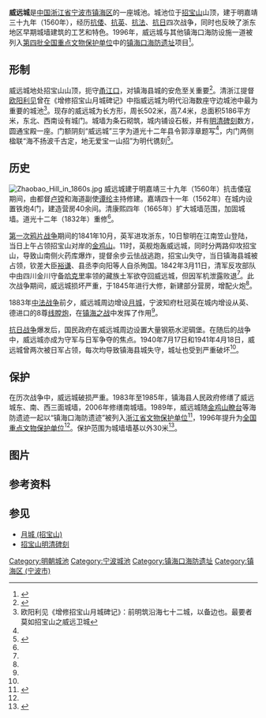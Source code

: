 {{coord|29|57|44.307|N|121|43|15.293|E|display=title}}
{{文物保护单位
| 级别 = 全国
| 图片 = Weiyuan Fortress, Zhaobao Mountain, 2014-10-15 15.JPG
| 图片说明 = 
| 名称 = [[镇海口海防遗址|镇海口海防遗址]]
| 子项 = 威远城
| 编号 = 4-0140-3-062
| 分类 = 古建筑
| 时代 = [[明朝|明]]－[[清朝|清]]
| 所在 = [[浙江省|浙江省]][[宁波市|宁波市]][[镇海区_(宁波市)|镇海区]]
| 登录 = 1996年
}}
'''威远城'''是[[中国|中国]][[浙江省|浙江省]][[宁波市|宁波市]][[镇海区_(宁波市)|镇海区]]的一座城池。城池位于[[招宝山|招宝山]]山顶，建于明嘉靖三十九年（1560年），经历[[倭寇|抗倭]]、[[第一次鸦片战争|抗英]]、[[中法战争|抗法]]、[[抗日战争|抗日]]四次战争，同时也反映了浙东地区早期城墙建筑的工艺和特色。1996年，威远城与其他镇海口海防设施一道被列入[[第四批全国重点文物保护单位|第四批全国重点文物保护单位]]中的[[镇海口海防遗址|镇海口海防遗址]]项目<ref name="nbwb">{{cite web|url=http://www.nbwb.net/pd_wwbh/info.aspx?Id=866&type=2|title=镇海口海防遗址|publisher=宁波文化遗产保护网|date=2006-01-04|accessdate=2013-07-21|archive-url=https://web.archive.org/web/20140314221549/http://www.nbwb.net/pd_wwbh/info.aspx?Id=866&type=2|archive-date=2014-03-14|dead-url=no}}</ref>。

== 形制 ==
威远城地处招宝山山顶，扼守[[甬江|甬江口]]，对镇海县城的安危至关重要<ref name="胡白水">{{cite web|url=http://www.nbwb.net/info.aspx?Id=37205|title=招宝山上威远城|publisher=宁波晚报|author=胡白水|date=2016-10-23|accessdate=2017-07-26|archive-url=https://web.archive.org/web/20170801072945/http://www.nbwb.net/info.aspx?Id=37205|archive-date=2017-08-01|dead-url=no}}</ref>。清浙江提督[[欧阳利见|欧阳利见]]曾在《增修招宝山月城碑记》中指威远城为明代沿海数座守边城池中最为重要的城池<ref>欧阳利见《增修招宝山月城碑记》：前明筑沿海七十二城，以备边也。最要者莫如招宝山之威远卫城</ref>。现存的威远城为长方形，周长502米，高7.4米，总面积5186平方米，东北、西南设有城门。城墙为条石砌筑，城内铺设石板，并有[[招宝山明清碑刻|明清碑刻]]数方，圆通宝殿一座。门额阴刻“威远城”三字为道光十二年县令郭淳章题写<ref name="nbwb" />，内门两侧楹联“海不扬波千古定，地无爱宝一山招”为明代镌刻<ref name="海天雄镇">{{cite book|title=海天雄镇：镇海口海防遗址|author=夏炳章|author2=王闰清|publisher=中国大百科全书出版社|year=1998|location=北京|isbn=7-5000-6028-9}}</ref>{{rp|31}}。

== 历史 ==
[[File:Zhaobao_Hill_in_1860s.jpg|thumb]]
威远城建于明嘉靖三十九年（1560年）抗击倭寇期间，由都督[[卢镗|卢镗]]和海道副使[[谭纶|谭纶]]主持修建。嘉靖四十一年（1562年）在城内设置铁炮4门，建造营房40余间。清康熙四年（1665年）扩大城墙范围，加固城墙。道光十二年（1832年）重修<ref name="海天雄镇" />{{rp|31}}。

[[第一次鸦片战争|第一次鸦片战争]]期间的1841年10月，英军进攻浙东，10日黎明在江南笠山登陆，当日上午占领招宝山对岸的[[金鸡山_(北仑区)|金鸡山]]。11时，英舰炮轰威远城，同时分两路仰攻招宝山，导致山南侧火药库爆炸，提督余步云怯战逃跑，招宝山失守，当日镇海县城被占领，钦差大臣[[裕谦|裕谦]]、县丞李向阳等人自杀殉国。1842年3月11日，清军反攻部队中由四川金川守备[[哈克里|哈克里]]率领的藏族土军欲夺回威远城，但因军机泄露败退<ref name="海天雄镇"/>{{rp|12-15}}。此次战争期间，威远城损坏严重，于1845年进行大修，新建部分营房，增配火炮<ref name="胡白水" />。

1883年[[中法战争|中法战争]]前夕，威远城周边增设[[月城_(招宝山)|月城]]，宁波知府杜冠英在城内增设从英、德进口的8尊[[线膛炮|线膛炮]]，在[[镇海之战_(1885年)|镇海之战]]中发挥了作用<ref name="胡白水" />。

[[抗日战争|抗日战争]]爆发后，国民政府在威远城周边设置大量钢筋水泥碉堡。在随后的战争中，威远城亦成为守军与日军争夺的焦点。1940年7月17日和1941年4月18日，威远城曾两次被日军占领，每次均导致镇海县城失守，城址也受到严重破坏<ref name="胡白水" />。

== 保护 ==
{{external media|width=250px|image1=[http://www.nbwb.net/UploadFile/images/2018012211134058.jpg 威远城、月城、明清碑刻保护区划图]，原始内容[https://web.archive.org/web/20180712004727/http://www.nbwb.net/UploadFile/images/2018012211134058.jpg 存档]于2018年7月11日}}在历次战争中，威远城破损严重。1983年至1985年，镇海县人民政府修缮了威远城东、南、西三面城墙，2006年修缮南城墙。1989年，威远城随[[金鸡山瞭台|金鸡山瞭台]]等海防遗迹一起以“镇海口海防遗迹”被列入[[浙江省文物保护单位|浙江省文物保护单位]]<ref name="xianzhi-culture">{{cite book|chapter=第二十四编 文化 新闻|title=镇海县志|publisher=中国大百科全书出版社|year=1994|isbn=7-5000-0425-7}}</ref>，1996年提升为[[全国重点文物保护单位|全国重点文物保护单位]]<ref name="nbwb" />。保护范围为城墙墙基以外30米<ref>{{Cite web|url=http://www.nbwb.net/info_bhqh.aspx?id=41630|title=镇海口海防遗址—威远城 保护区划|accessdate=2018-07-12|author=|date=2018-01-22|publisher=宁波市文物保护管理所|archive-url=https://web.archive.org/web/20180712052811/http://www.nbwb.net/info_bhqh.aspx?id=41630|archive-date=2018-07-12|dead-url=no}}</ref>。

== 图片 ==
{{Gallery
|width = 200
|height = 
|lines = 1
|File:Weiyuan Fortress, Zhaobao Mountain, 2014-10-15 05.JPG|全国重点文物保护单位标志
|File:Weiyuan Fortress, Zhaobao Mountain, 2014-10-15 14.JPG|南门及石狮
|File:Weiyuan Fortress, Zhaobao Mountain, 2014-10-15 12.JPG|门内台阶
|File:Weiyuan Fortress, Zhaobao Mountain, 2014-10-15 02.JPG|南门门臼
|File:Weiyuan Fortress, Zhaobao Mountain, 2014-10-15 04.JPG|南门内侧及楹联
|File:Weiyuan Fortress, Zhaobao Mountain, 2014-10-15 13.JPG|南门内侧平台
|File:Weiyuan Fortress, Zhaobao Mountain, 2014-10-15 07.JPG|北门外侧
|File:Weiyuan Fortress, Zhaobao Mountain, 2014-10-15 18.jpg|北门内侧
}}

== 参考资料 ==
{{reflist|2}}

== 参见 ==
{{commonscat|Weiyuan Fortress, Zhenhai}}
* [[月城_(招宝山)|月城 (招宝山)]]
* [[招宝山明清碑刻|招宝山明清碑刻]]

{{镇海口海防遗址}}
{{浙江全国重点文物保护单位}}
{{浙江省境内的古城墙}}

[[Category:明朝城池|Category:明朝城池]]
[[Category:宁波城池|Category:宁波城池]]
[[Category:镇海口海防遗址|Category:镇海口海防遗址]]
[[Category:镇海区_(宁波市)|Category:镇海区 (宁波市)]]